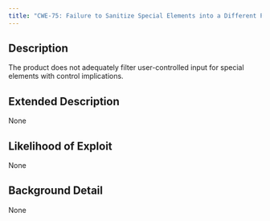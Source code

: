 ```yaml
---
title: "CWE-75: Failure to Sanitize Special Elements into a Different Plane (Special Element Injection)"
---
```


## Description
The product does not adequately filter user-controlled input for special elements with control implications.

## Extended Description
None

## Likelihood of Exploit
None

## Background Detail
None
        